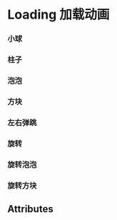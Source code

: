 

<Meta title="Loading 加载动画" component={Loading} />

# Loading 加载动画

### 小球

<Preview withSource={isCodeShow}>
  <Story name="小球">
    <Loading icon="balls" />
  </Story>
</Preview>

### 柱子

<Preview withSource={isCodeShow}>
  <Story name="柱子">
    <Loading icon="bars" />
  </Story>
</Preview>

### 泡泡

<Preview withSource={isCodeShow}>
  <Story name="泡泡">
    <Loading icon="bubbles" />
  </Story>
</Preview>

### 方块

<Preview withSource={isCodeShow}>
  <Story name="方块">
    <Loading icon="cubes" />
  </Story>
</Preview>

### 左右弹跳

<Preview withSource={isCodeShow}>
  <Story name="左右弹跳">
    <Loading icon="cylon" />
  </Story>
</Preview>

### 旋转

<Preview withSource={isCodeShow}>
  <Story name="旋转">
    <Loading icon="spin" />
  </Story>
</Preview>

### 旋转泡泡

<Preview withSource={isCodeShow}>
  <Story name="旋转泡泡">
    <Loading icon="spin-bubbles" />
  </Story>
</Preview>

### 旋转方块

<Preview withSource={isCodeShow}>
  <Story name="旋转方块">
    <Loading icon="spokes" />
  </Story>
</Preview>

## Attributes

<Props of={Loading} />
